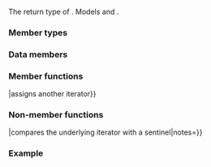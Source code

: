 {{cpp/title|{{small|generator&lt;Ref,V,Allocator&gt;::}}''iterator''}}
{{cpp/coroutine/generator/navbar}}
{{ddcla|expos=yes|
class /*iterator*/;
}}

The return type of {{rlpt|/|generator::begin}}. Models {{lconcept|indirectly_readable}} and {{lconcept|input_iterator}}.

===Member types===
{{dsc begin}}
{{dsc hitem|Member type|Definition}}
{{dsc|{{tt|value_type}}|{{rlpt|/#Member types|std::generator::value}}}}
{{dsc|{{tt|difference_type}}|{{lc|std::ptrdiff_t}}}}
{{dsc end}}

===Data members===
{{dsc begin}}
{{dsc hitem|Member|Description}}
{{dsc expos mem obj|coroutine_|id=coroutine|spec={{c/core|std::coroutine_handle&lt;std::generator::promise_type&gt;}}|The coroutine handle}}
{{dsc end}}

===Member functions===
{{dsc begin}}
{{dsc mem ctor|{{PAGENAME}}#constructor|constructs an iterator}}
{{dsc mem fun|{{PAGENAME}}#assignment|title=operator{{=}}|assigns another iterator}}
{{dsc mem fun|{{PAGENAME}}#dereference|title=operator*|returns an underlying value}}
{{dsc mem fun|{{PAGENAME}}#increment|title=operator++&lt;br&gt;operator++{{dsc small|(int)}}|advances the iterator}}
{{dsc end}}

{{anchor|constructor}}
{{member|{{small|std::generator::''iterator''::}}''iterator''|2=
{{ddcl|since=c++23|
/*iterator*/( /*iterator*/&amp;&amp; other ) noexcept;
}}

Initializes {{lsi|#coroutine_}} with {{c|std::exchange(other.coroutine_, {});}}.
}}

{{anchor|assignment}}
{{member|1={{small|std::generator::''iterator''::}}operator=|2=
{{ddcl|since=c++23|1=
/*iterator*/&amp; operator=( /*iterator*/&amp;&amp; other ) noexcept;
}}
Equivalent to {{c|1=coroutine_ = std::exchange(other.coroutine_, {});}}.

Returns: {{c|*this}}.
}}

{{anchor|dereference}}
{{member|{{small|std::generator::''iterator''::}}operator*|2=
{{ddcl|since=c++23|
reference operator*() const
    noexcept( std::is_nothrow_copy_constructible_v&lt;reference&gt; );
}}

# Let {{rlpi|/#Member types|reference}} be the {{rlpt|/|std::generator}}'s underlying type.
# Let for some generator object {{c|x}} its {{lsi|#coroutine_}} be in the stack {{c|*x.active_}}.
# Let {{c|x.active_-&gt;top()}} refer to a suspended coroutine with promise object {{c|p}}.

Equivalent to {{c|return static_cast&lt;reference&gt;(*p.value_);}}.
}}

{{anchor|increment}}
{{member|{{small|std::generator::''iterator''::}}operator++|2=
{{dcl begin}}
{{dcl|since=c++23|num=1|
constexpr /*iterator*/&amp; operator++();
}}
{{dcl|since=c++23|num=2|
constexpr void operator++( int );
}}
{{dcl end}}

@1@ Let for some generator object {{c|x}} the {{lsi|#coroutine_}} be in the stack {{c|*x.active_}}.

@@ Equivalent to {{c|x.active_-&gt;top().resume()}}.

@@ Returns: {{c|*this}}.

@2@ Equivalent to {{c|++*this;}}.
}}

===Non-member functions===
{{dsc begin}}
{{dsc fun|#compare|title=operator{{==}}|compares the underlying iterator with a sentinel|notes={{mark c++23}}}}
{{dsc end}}

{{anchor|compare}}
{{member|1=operator=={{small|(std::generator::''iterator'')}}|2=
{{ddcl|since=c++23|1=
friend bool operator==( const /*iterator*/&amp; i, std::default_sentinel_t );
}}

Equivalent to {{c|return i.coroutine_.done();}}.

{{cpp/note synthesized eq}}

{{cpp/hidden friend|plural=no|{{tt|std::generator::''iterator''}}}}
}}

===Example===
{{example}}

{{langlinks|de|es|ja|ru|zh}}